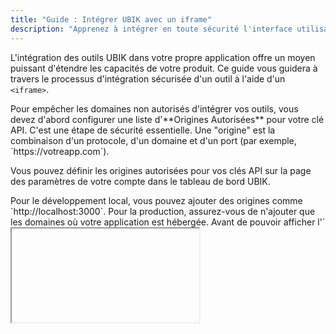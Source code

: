 ```yaml
---
title: "Guide : Intégrer UBIK avec un iframe"
description: "Apprenez à intégrer en toute sécurité l'interface utilisateur d'un outil UBIK directement dans votre application web pour une expérience utilisateur transparente."
---
```


L'intégration des outils UBIK dans votre propre application offre un moyen puissant d'étendre les capacités de votre produit. Ce guide vous guidera à travers le processus d'intégration sécurisée d'un outil à l'aide d'un `<iframe>`.

<Steps>

<Step title="Configurer les Origines Autorisées">
  Pour empêcher les domaines non autorisés d'intégrer vos outils, vous devez d'abord configurer une liste d'**Origines Autorisées** pour votre clé API. C'est une étape de sécurité essentielle. Une "origine" est la combinaison d'un protocole, d'un domaine et d'un port (par exemple, `https://votreapp.com`).

  Vous pouvez définir les origines autorisées pour vos clés API sur la page des paramètres de votre compte dans le tableau de bord UBIK.

  <Card
    title="Accéder aux paramètres de la clé API"
    icon="key"
    href="https://app.ubik-agent.com/user/security"
  />

  <Note>
  Pour le développement local, vous pouvez ajouter des origines comme `http://localhost:3000`. Pour la production, assurez-vous de n'ajouter que les domaines où votre application est hébergée.
  </Note>
</Step>

<Step title="Récupérer les Informations d'Intégration">
  Avant de pouvoir afficher l'`<iframe>`, le frontend de votre application doit récupérer les détails d'intégration depuis l'API UBIK. Pour ce faire, effectuez une requête `GET` vers l'endpoint `/tools/{tool_id}/embed-info`.

  Cet endpoint fournit deux informations cruciales :
  1.  **Détails de l'Outil**: Le schéma, le nom, la description, etc.
  2.  **Jeton d'Accès**: Un JSON Web Token (JWT) de courte durée que l'`<iframe>` intégré utilisera pour s'authentifier.

  <CodeGroup title="GET /tools/{tool_id}/embed-info">
  ```bash cURL
  curl -X GET "https://app.ubik-agent.com/api/v1/tools/VOTRE_ID_OUTIL/embed-info" \
       -H "X-API-KEY: VOTRE_CLE_API"
  ```
  ```python Python (Côté Serveur)
  import requests

  api_key = "VOTRE_CLE_API"
  tool_id = "VOTRE_ID_OUTIL"
  
  headers = {"X-API-KEY": api_key}
  
  # Cet appel serait typiquement effectué depuis votre serveur, qui transmettrait
  # ensuite les informations d'intégration à votre client frontend.
  response = requests.get(
      f"https://app.ubik-agent.com/api/v1/tools/{tool_id}/embed-info",
      headers=headers
  )

  if response.status_code == 200:
      embed_info = response.json()
      print(embed_info)
      # Transmettez ces informations à votre frontend
  else:
      print(f"Erreur: {response.status_code}", response.text)
  ```
  ```javascript JavaScript (Côté Client)
  // Cette fonction appellerait typiquement un endpoint sur VOTRE serveur,
  // qui effectuerait ensuite l'appel sécurisé à l'API UBIK avec votre clé API secrète.
  
  async function fetchEmbedInfoFromServer(toolId) {
    try {
      // Exemple : un endpoint sur votre propre backend
      const response = await fetch(`/api/get-tool-embed-info?toolId=${toolId}`);
      if (!response.ok) {
        throw new Error(`Erreur HTTP: ${response.status}`);
      }
      const embedInfo = await response.json();
      console.log(embedInfo);
      // Utilisez ces données pour afficher l'iframe
      return embedInfo;
    } catch (error) {
      console.error('Erreur lors de la récupération des infos d''intégration:', error);
    }
  }
  ```
  </CodeGroup>
  
  <Tip icon="shield-check">
    **Bonne Pratique de Sécurité**: Votre clé API secrète UBIK ne doit jamais être exposée dans votre application frontend. L'appel à `/embed-info` doit être effectué depuis votre serveur backend, qui peut ensuite transmettre le `access_token` de courte durée et les détails de l'outil au client.
  </Tip>
</Step>

<Step title="Afficher l'iframe">
  Une fois que votre frontend dispose des informations d'intégration, vous pouvez construire l'URL de l'`<iframe>` et l'afficher. Le `access_token` de l'endpoint `embed-info` doit être passé comme paramètre de requête `jwt` à l'URL source de l'`iframe`.

  Voici un exemple simplifié avec React :

  ```jsx Exemple React
  import React, { useState, useEffect } from 'react';

  const EmbeddedTool = ({ toolId }) => {
    const [embedInfo, setEmbedInfo] = useState(null);

    useEffect(() => {
      // Dans une vraie application, ceci récupérerait les données depuis votre backend
      const fetchEmbedInfo = async () => {
        try {
          const response = await fetch(`/api/get-tool-embed-info?toolId=${toolId}`);
          const data = await response.json();
          setEmbedInfo(data);
        } catch (error) {
          console.error("Échec de la récupération des informations d'intégration:", error);
        }
      };

      fetchEmbedInfo();
    }, [toolId]);

    if (!embedInfo) {
      return <div>Chargement de l'outil...</div>;
    }

    // Ajoutez le jeton d'accès en tant que paramètre de requête.
    const iframeSrc = `https://app.ubik-agent.com/embed/tools/${embedInfo.id}?jwt=${embedInfo.access_token}`;

    return (
      <iframe
        src={iframeSrc}
        title={embedInfo.name}
        width="100%"
        height="600px"
        frameBorder="0"
      />
    );
  };

  export default EmbeddedTool;
  ```

  <Note>
    **Utiliser une clé API directe :** Pour les scénarios où vous préférez ne pas utiliser l'endpoint `/embed-info` (par exemple, le rendu côté serveur), vous pouvez également vous authentifier en passant votre clé API UBIK directement en tant que paramètre de requête `apiKey`.
    
    `const iframeSrc = \`https://app.ubik-agent.com/embed/tools/VOTRE_ID_OUTIL?apiKey=VOTRE_CLE_API\`;`
    
    Cependant, pour les applications côté client, il est fortement recommandé d'utiliser le `access_token` de courte durée pour éviter d'exposer votre clé API secrète.
  </Note>
</Step>

<Step title="Personnaliser l'Outil Intégré">
  Vous pouvez personnaliser l'apparence et le comportement de l'outil intégré en ajoutant des paramètres de requête à l'URL source de l'`<iframe>`.

  Voici une liste des paramètres disponibles :

  - **`jwt`** (string) : Un JSON Web Token de courte durée obtenu depuis l'endpoint `/tools/{tool_id}/embed-info`. C'est la méthode recommandée pour l'authentification côté client.
  - **`apiKey`** (string) : Votre clé API UBIK. Elle peut être utilisée pour l'authentification à la place d'un JWT, mais elle est moins sécurisée pour les applications côté client car elle peut exposer votre clé secrète.
  - **`theme`** ('light' | 'dark') : Définit le thème de couleur par défaut pour l'interface de l'outil. S'il n'est pas fourni, il s'adapte à la préférence système de l'utilisateur.
  - **`showThemeToggle`** (boolean) : Si défini sur `true`, un sélecteur de thème sera affiché dans l'en-tête de l'outil, permettant aux utilisateurs de basculer entre le mode clair et le mode sombre.
  - **`showLangToggle`** (boolean) : Si défini sur `true`, un sélecteur de langue sera affiché, permettant aux utilisateurs de changer la langue d'affichage.

  Exemple d'URL avec personnalisation :
  ```
  https://app.ubik-agent.com/embed/tools/VOTRE_ID_OUTIL?jwt=VOTRE_JWT&theme=dark&showThemeToggle=true
  ```
</Step>

</Steps>

En suivant ces étapes, vous pouvez intégrer en toute sécurité les puissants outils d'UBIK directement dans votre application, créant une expérience transparente et intégrée pour vos utilisateurs.
